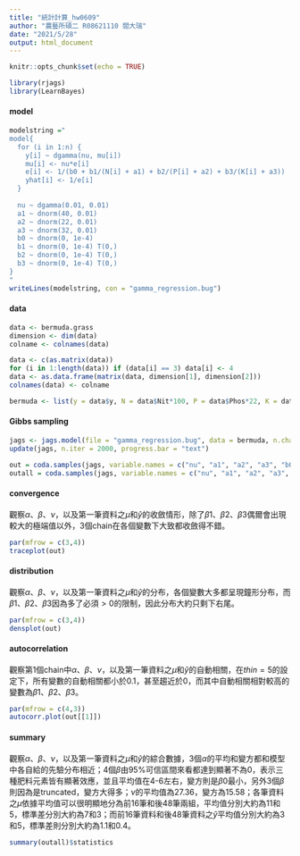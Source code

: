 ---
title: "統計計算_hw0609"
author: "農藝所碩二 R08621110 閻大瑞"
date: "2021/5/28"
output: html_document
---

```{r setup, include=FALSE}
knitr::opts_chunk$set(echo = TRUE)
```

```{r, warning=F}
library(rjags)
library(LearnBayes)
```

#### model
```{r}
modelstring ="
model{
  for (i in 1:n) {
    y[i] ~ dgamma(nu, mu[i])
    mu[i] <- nu*e[i]
    e[i] <- 1/(b0 + b1/(N[i] + a1) + b2/(P[i] + a2) + b3/(K[i] + a3))
    yhat[i] <- 1/e[i]
  }
  
  nu ~ dgamma(0.01, 0.01)
  a1 ~ dnorm(40, 0.01)
  a2 ~ dnorm(22, 0.01)
  a3 ~ dnorm(32, 0.01)
  b0 ~ dnorm(0, 1e-4)
  b1 ~ dnorm(0, 1e-4) T(0,)
  b2 ~ dnorm(0, 1e-4) T(0,)
  b3 ~ dnorm(0, 1e-4) T(0,)
}
"
writeLines(modelstring, con = "gamma_regression.bug")
```

#### data
```{r}
data <- bermuda.grass
dimension <- dim(data)
colname <- colnames(data)

data <- c(as.matrix(data))
for (i in 1:length(data)) if (data[i] == 3) data[i] <- 4
data <- as.data.frame(matrix(data, dimension[1], dimension[2]))
colnames(data) <- colname

bermuda <- list(y = data$y, N = data$Nit*100, P = data$Phos*22, K = data$Pot*42, n = nrow(data))
```

#### Gibbs sampling
```{r}
jags <- jags.model(file = "gamma_regression.bug", data = bermuda, n.chains = 3)
update(jags, n.iter = 2000, progress.bar = "text")

out = coda.samples(jags, variable.names = c("nu", "a1", "a2", "a3", "b0", "b1", "b2", "b3", "mu[1]", "yhat[1]"), n.iter = 10000, thin = 5)
outall = coda.samples(jags, variable.names = c("nu", "a1", "a2", "a3", "b0", "b1", "b2", "b3", "mu", "yhat"), n.iter = 10000, thin = 5)
```

#### convergence
觀察$\alpha$、$\beta$、$\nu$，以及第一筆資料之$\mu$和$\hat{y}$的收斂情形，除了$\beta1$、$\beta2$、$\beta3$偶爾會出現較大的極端值以外，3個chain在各個變數下大致都收斂得不錯。
```{r}
par(mfrow = c(3,4))
traceplot(out)
```

#### distribution
觀察$\alpha$、$\beta$、$\nu$，以及第一筆資料之$\mu$和$\hat{y}$的分布，各個變數大多都呈現鐘形分布，而$\beta1$、$\beta2$、$\beta3$因為多了必須$>0$的限制，因此分布大約只剩下右尾。
```{r}
par(mfrow = c(3,4))
densplot(out)
```

#### autocorrelation
觀察第1個chain中$\alpha$、$\beta$、$\nu$，以及第一筆資料之$\mu$和$\hat{y}$的自動相關，在$thin = 5$的設定下，所有變數的自動相關都小於0.1，甚至趨近於0，而其中自動相關相對較高的變數為$\beta1$、$\beta2$、$\beta3$。
```{r}
par(mfrow = c(4,3))
autocorr.plot(out[[1]])
```

#### summary
觀察$\alpha$、$\beta$、$\nu$，以及第一筆資料之$\mu$和$\hat{y}$的綜合數據，3個$\alpha$的平均和變方都和模型中各自給的先驗分布相近；4個$\beta$由95%可信區間來看都達到顯著不為0，表示三種肥料元素皆有顯著效應，並且平均值在4-6左右，變方則是$\beta0$最小，另外3個$\beta$則因為是truncated，變方大得多；$\nu$的平均值為27.36，變方為15.58；各筆資料之$\mu$依據平均值可以很明顯地分為前16筆和後48筆兩組，平均值分別大約為11和5，標準差分別大約為7和3；而前16筆資料和後48筆資料之$\hat{y}$平均值分別大約為3和5，標準差則分別大約為1.1和0.4。
```{r}
summary(outall)$statistics
```